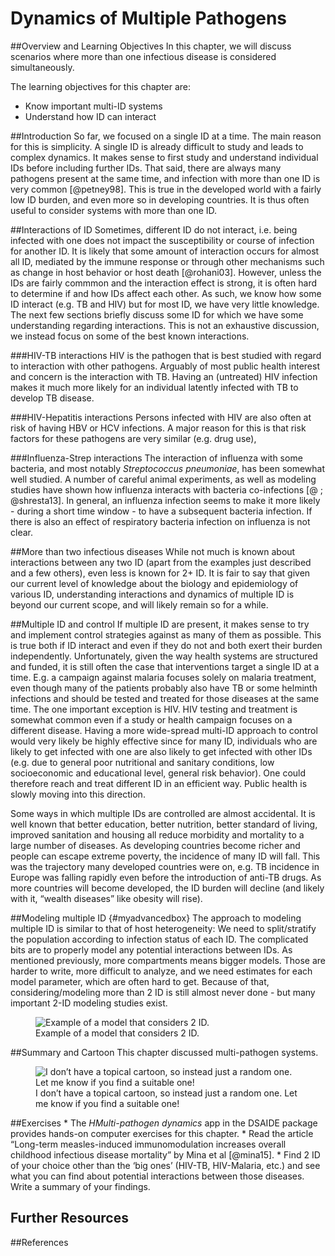 # Dynamics of Multiple Pathogens

##Overview and Learning Objectives
In this chapter, we will discuss scenarios where more than one infectious disease is considered simultaneously.

The learning objectives for this chapter are:

* Know important multi-ID systems
* Understand how ID can interact


##Introduction
So far, we focused on a single ID at a time. The main reason for this is simplicity. A single ID is already difficult to study and leads to complex dynamics. It makes sense to first study and understand individual IDs before including further IDs. That said, there are always many pathogens present at the same time, and infection with more than one ID is very common [@petney98]. This is true in the developed world with a fairly low ID burden, and even more so in developing countries. It is thus often useful to consider systems with more than one ID.


##Interactions of ID
Sometimes, different ID do not interact, i.e. being infected with one does not impact the susceptibility or course of infection for another ID. It is likely that some amount of interaction occurs for almost all ID, mediated by the immune response or through other mechanisms such as change in host behavior or host death [@rohani03]. However, unless the IDs are fairly commmon and the interaction effect is strong, it is often hard to determine if and how IDs affect each other. As such, we know how some ID interact (e.g. TB and HIV) but for most ID, we have very little knowledge. The next few sections briefly discuss some ID for which we have some understanding regarding interactions. This is not an exhaustive discussion, we instead focus on some of the best known interactions.


###HIV-TB interactions
HIV is the pathogen that is best studied with regard to interaction with other pathogens. Arguably of most public health interest and concern is the interaction with TB. Having an (untreated) HIV infection makes it much more likely for an individual latently infected with TB to develop TB disease.

###HIV-Hepatitis interactions
Persons infected with HIV are also often at risk of having HBV or HCV infections. A major reason for this is that risk factors for these pathogens are very similar (e.g. drug use), 


###Influenza-Strep interactions
The interaction of influenza with some bacteria, and most notably _Streptococcus pneumoniae_, has been somewhat well studied. A number of careful animal experiments, as well as modeling studies have shown how influenza interacts with bacteria co-infections [@ ; @shresta13]. In general, an influenza infection seems to make it more likely - during a short time window - to have a subsequent bacteria infection. If there is also an effect of respiratory bacteria infection on influenza is not clear.


##More than two infectious diseases
While not much is known about interactions between any two ID (apart from the examples just described and a few others), even less is known for 2+ ID. It is fair to say that given our current level of knowledge about the biology and epidemiology of various ID, understanding interactions and dynamics of multiple ID is beyond our current scope, and will likely remain so for a while.


##Multiple ID and control
If multiple ID are present, it makes sense to try and implement control strategies against as many of them as possible. This is true both if ID interact and even if they do not and both exert their burden independently. Unfortunately, given the way health systems are structured and funded, it is still often the case that interventions target a single ID at a time. E.g. a campaign against malaria focuses solely on malaria treatment, even though many of the patients probably also have TB or some helminth infections and should be tested and treated for those diseases at the same time. The one important exception is HIV. HIV testing and treatment is somewhat common even if a study or health campaign focuses on a different disease. Having a more wide-spread multi-ID approach to control would very likely be highly effective since for many ID, individuals who are likely to get infected with one are also likely to get infected with other IDs (e.g. due to general poor nutritional and sanitary conditions, low socioeconomic and educational level, general risk behavior). One could therefore reach and treat different ID in an efficient way. Public health is slowly moving into this direction.

Some ways in which multiple IDs are controlled are almost accidental. It is well known that better education, better nutrition, better standard of living, improved sanitation and housing all reduce morbidity and mortality to a large number of diseases. As developing countries become richer and people can escape extreme poverty, the incidence of many ID will fall. This was the trajectory many developed countries were on, e.g. TB incidence in Europe was falling rapidly even before the introduction of anti-TB drugs. As more countries will become developed, the ID burden will decline (and likely with it, "wealth diseases" like obesity will rise).


##Modeling multiple ID {#myadvancedbox}
The approach to modeling multiple ID is similar to that of host heterogeneity: We need to split/stratify the population according to infection status of each ID. The complicated bits are to properly model any potential interactions between IDs.
As mentioned previously, more compartments means bigger models. Those are harder to write, more difficult to analyze, and we need estimates for each model parameter, which are often hard to get. Because of that, considering/modeling more than 2 ID is still almost never done - but many important 2-ID modeling studies exist.

![Example of a model that considers 2 ID.](./images/multipathogenmodel.png)






##Summary and Cartoon
This chapter discussed multi-pathogen systems. 


![I don't have a topical cartoon, so instead just a random one. Let me know if you find a suitable one!](./images/xkcd-sick_day.png)

##Exercises
* The _HMulti-pathogen dynamics_ app in the DSAIDE package provides hands-on computer exercises for this chapter.
* Read the article "Long-term measles-induced immunomodulation increases overall childhood infectious disease mortality" by Mina et al [@mina15].
* Find 2 ID of your choice other than the 'big ones' (HIV-TB, HIV-Malaria, etc.) and see what you can find about potential interactions between those diseases. Write a summary of your findings.


## Further Resources



##References